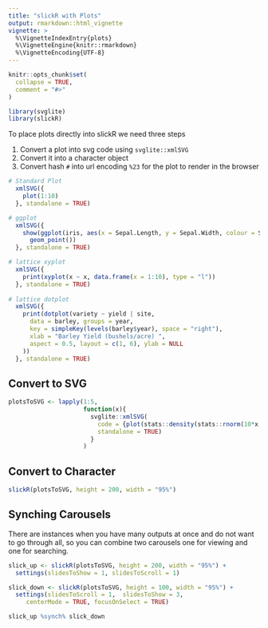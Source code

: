 ```yaml
---
title: "slickR with Plots"
output: rmarkdown::html_vignette
vignette: >
  %\VignetteIndexEntry{plots}
  %\VignetteEngine{knitr::rmarkdown}
  %\VignetteEncoding{UTF-8}
---
```


```r
knitr::opts_chunk$set(
  collapse = TRUE,
  comment = "#>"
)
```

```r
library(svglite)
library(slickR)
```

To place plots directly into slickR we need three steps

  1. Convert a plot into svg code using `svglite::xmlSVG`
  2. Convert it into a character object
  3. Convert hash `#` into url encoding `%23` for the plot to render in the browser

```r

# Standard Plot
  xmlSVG({
    plot(1:10)
  }, standalone = TRUE)

# ggplot
  xmlSVG({
    show(ggplot(iris, aes(x = Sepal.Length, y = Sepal.Width, colour = Species)) +
      geom_point())
  }, standalone = TRUE)

# lattice xyplot
  xmlSVG({
    print(xyplot(x ~ x, data.frame(x = 1:10), type = "l"))
  }, standalone = TRUE)
    
# lattice dotplot
  xmlSVG({
    print(dotplot(variety ~ yield | site,
      data = barley, groups = year,
      key = simpleKey(levels(barley$year), space = "right"),
      xlab = "Barley Yield (bushels/acre) ",
      aspect = 0.5, layout = c(1, 6), ylab = NULL
    ))
  }, standalone = TRUE)

```

## Convert to SVG


```r
plotsToSVG <- lapply(1:5,
                     function(x){
                       svglite::xmlSVG(
                         code = {plot(stats::density(stats::rnorm(10*x,sd=x)))},
                         standalone = TRUE)
                       }
                     )
```

## Convert to Character
 
```r
slickR(plotsToSVG, height = 200, width = "95%")
```


## Synching Carousels

There are instances when you have many outputs at once and do not want to go through all, so you can combine two carousels one for viewing and one for searching.

```r

slick_up <- slickR(plotsToSVG, height = 200, width = "95%") + 
  settings(slidesToShow = 1, slidesToScroll = 1)

slick_down <- slickR(plotsToSVG, height = 100, width = "95%") + 
  settings(slidesToScroll = 1,  slidesToShow = 3, 
     centerMode = TRUE, focusOnSelect = TRUE)

slick_up %synch% slick_down

```
